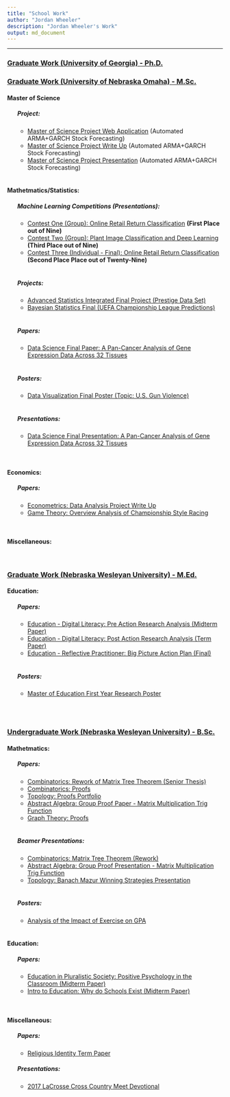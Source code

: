 ```yaml
---
title: "School Work"
author: "Jordan Wheeler"
description: "Jordan Wheeler's Work"
output: md_document
---
```


<meta name="author" content="Jordan Wheeler">
<meta name="description" content="Jordan Wheeler's Work">

<hr style="border-color: #666666;">


<u><h3>Graduate Work (University of Georgia) - Ph.D.</h3></u>

<!------------------------------------------------------>

<u><h3>Graduate Work (University of Nebraska Omaha) - M.Sc.</h3></u>

<h4>Master of Science</h4>
<ul style="list-style-type:none">
<li><h5>Project:</h5></li>
<ul>
<li><a href="http://159.65.226.102/shiny/ForecastingApplication" target="_blank">Master of Science Project Web Application</a> (Automated ARMA+GARCH Stock Forecasting)</b></li>
<li><a href="Papers/MasterProjectWriteUp.pdf" target="_blank">Master of Science Project Write Up</a> (Automated ARMA+GARCH Stock Forecasting)</b></li>
<li><a href="Presentations/MastersProject.pdf" target="_blank">Master of Science Project Presentation</a> (Automated ARMA+GARCH Stock Forecasting)</b></li>
<br/>
</ul>
</ul>

<h4>Mathetmatics/Statistics:</h4>
<ul style="list-style-type:none">
<li><h5>Machine Learning Competitions (Presentations):</h5></li>
<ul>
<li><a href="Presentations/ContestOne_ReturnClassification/" target="_blank">Contest One (Group): Online Retail Return Classification</a> <b>(First Place out of Nine)</b></li>
<li><a href="Presentations/ContestTwo_ImageClassification/" target="_blank">Contest Two (Group): Plant Image Classification and Deep Learning</a> <b>(Third Place out of Nine)</b></li>
<li><a href="Presentations/ContestThree_ReturnClassification/" target="_blank">Contest Three (Individual - Final): Online Retail Return Classification</a> <b>(Second Place Place out of Twenty-Nine)</b></li>
<br/>
</ul>
<li><h5>Projects:</h5></li>
<ul>
<li><a href="Papers/FinalP/" target="_blank">Advanced Statistics Integrated Final Project (Prestige Data Set)</a></li>
<li><a href="" target="_blank">Bayesian Statistics Final (UEFA Championship League Predictions)</a></li>
<br/>
</ul>
<li><h5>Papers:</h5></li>
<ul>
<li><a href="Papers/CancerGene_FinalReport.pdf" target="_blank">Data Science Final Paper: A Pan-Cancer Analysis of Gene Expression Data Across 32 Tissues</a></li>
</ul>
<br>
<li><h5>Posters:</h5></li>
<ul>
<li><a href="Posters/GunViolence_Poster.pdf" target="_blank">Data Visualization Final Poster (Topic: U.S. Gun Violence)</a></li>
</ul>
<br>
<li><h5>Presentations:</h5></li>
<ul>
<li><a href="Presentations/CancerGene_FinalPresentation/" target="_blank">Data Science Final Presentation: A Pan-Cancer Analysis of Gene Expression Data Across 32 Tissues</a></li>
</ul>
</ul>
<br>

<h4>Economics:</h4>
<ul style="list-style-type:none">
<li><h5>Papers:</h5></li>
<ul>
<li><a href="Papers/Econometrics_ProjectWriteUp.pdf" target="_blank">Econometrics: Data Analysis Project Write Up</a></li>
<li><a href="Papers/ChampionshipStyleRacing_GameTheory.pdf" target="_blank">Game Theory: Overview Analysis of Championship Style Racing</a></li>
</ul>
</ul>
<br>

<h4>Miscellaneous:</h4>

<br/>

<!------------------------------------------------------>

<u><h3>Graduate Work (Nebraska Wesleyan University) - M.Ed.</h3></u>

<h4>Education:</h4>
<ul style="list-style-type:none">
<li><h5>Papers:</h5></li>
<ul>
<li><a href="Papers/PreActionResearchAnalysis.pdf" target="_blank">Education - Digital Literacy: Pre Action Research Analysis (Midterm Paper)</a></li>
<li><a href="Papers/PostActionResearchAnalysis.pdf" target="_blank">Education - Digital Literacy: Post Action Research Analysis (Term Paper)</a></li>
<li><a href="Papers/ReflectivePractitioner_BigPictureActionPlan.pdf" target="_blank">Education - Reflective Practitioner: Big Picture Action Plan (Final)</a></li>
<br/>
</ul>
<li><h5>Posters:</h5></li>
<ul>
<li><a href="Posters/FirstYearMEdPoster.pdf" target="_blank">Master of Education First Year Research Poster</a></li>
<br/>
</ul>
</ul>

<br/>

<!------------------------------------------------------>

<u><h3>Undergraduate Work (Nebraska Wesleyan University) - B.Sc.</h3></u>

<h4>Mathetmatics:</h4>

<ul style="list-style-type:none">

<li><h5>Papers:</h5></li>
<ul>
<li><a href="Papers/MatrixTreeTheoremPaper.pdf" target="_blank">Combinatorics: Rework of Matrix Tree Theorem (Senior Thesis)</a></li>
<li><a href="Papers/Combinatorics_GraphTheory_Assignment1.pdf" target="_blank">Combinatorics: Proofs</a></li>
<li><a href="Papers/TopologyPortfolio.pdf" target="_blank">Topology: Proofs Portfolio</a></li>
<li><a href="Papers/MatrixMultiplicationTrigFunctions_GroupPaper.pdf" target="_blank">Abstract Algebra: Group Proof Paper - Matrix Multiplication Trig Function</a></li>
<li><a href="Papers/Combinatorics_GraphTheory_Assignment2.pdf" target="_blank">Graph Theory: Proofs</a></li>
<br/>
</ul>

<li><h5>Beamer Presentations:</h5></li>
<ul>
<li><a href="Presentations/MatrixTreeTheoremPresentation.pdf" target="_blank">Combinatorics: Matrix Tree Theorem (Rework)</a></li>
<li><a href="Presentations/GroupPresentation.pdf" target="_blank">Abstract Algebra: Group Proof Presentation - Matrix Multiplication Trig Function</a></li>
<li><a href="Presentations/BanachMazurPresentation.pdf" target="_blank">Topology: Banach Mazur Winning Strategies Presentation</a></li>
<br/>
</ul>

<li><h5>Posters:</h5></li>
<ul>
<li><a href="Posters/BasicStatisticsPoster.pdf" target="_blank">Analysis of the Impact of Exercise on GPA</a></li>
<br/>
</ul>
</ul>

<h4>Education:</h4>
<ul style="list-style-type:none">
<li><h5>Papers:</h5></li>
<ul>
<li><a href="Papers/PostivePsychology_EdPluralistic.pdf" target="_blank">Education in Pluralistic Society: Positive Psychology in the Classroom (Midterm Paper)</a></li>
<li><a href="Papers/WhySchools.pdf" target="_blank">Intro to Education: Why do Schools Exist (Midterm Paper)</a></li>
</ul>
</ul>
<br>

<h4>Miscellaneous:</h4>
<ul style="list-style-type:none">
<li><h5>Papers:</h5></li>
<ul>
<li><a href="">Religious Identity Term Paper</a></li>
</ul>
<li><h5>Presentations:</h5></li>
<ul>
<li><a href="Presentations/LaCrosseDevotional.pdf">2017 LaCrosse Cross Country Meet Devotional</a></li>
</ul>
</ul>

<!------------------------------------------------------>
